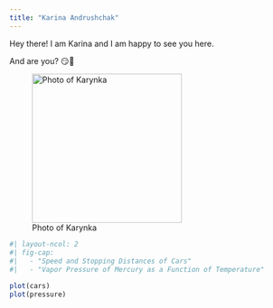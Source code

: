 ```yaml
---
title: "Karina Andrushchak"
---
```


Hey there! I am Karina and I am happy to see you here.

And are you? 😏🥰

![Photo of Karynka](images/IMG_6786-01.JPG){fig-alt="ha-ha" fig-align="center" width="7cm"}

```r
#| layout-ncol: 2
#| fig-cap: 
#|   - "Speed and Stopping Distances of Cars"
#|   - "Vapor Pressure of Mercury as a Function of Temperature"

plot(cars)
plot(pressure)
```
